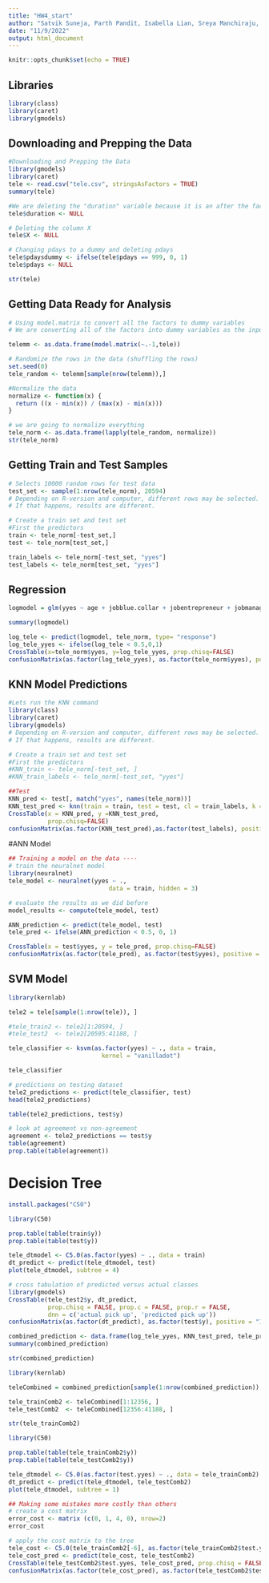 ```yaml
---
title: "HW4_start"
author: "Satvik Suneja, Parth Pandit, Isabella Lian, Sreya Manchiraju, Jessica Guo"
date: "11/9/2022"
output: html_document
---
```


```r
knitr::opts_chunk$set(echo = TRUE)
```
## Libraries
```r
library(class)
library(caret)
library(gmodels)
```


## Downloading and Prepping the Data

```r
#Downloading and Prepping the Data
library(gmodels)
library(caret)
tele <- read.csv("tele.csv", stringsAsFactors = TRUE)
summary(tele)

#We are deleting the "duration" variable because it is an after the fact measurement. We only should be using variables that we know before the call
tele$duration <- NULL

# Deleting the column X
tele$X <- NULL

# Changing pdays to a dummy and deleting pdays
tele$pdaysdummy <- ifelse(tele$pdays == 999, 0, 1)
tele$pdays <- NULL

str(tele)
```

## Getting Data Ready for Analysis

```r
# Using model.matrix to convert all the factors to dummy variables
# We are converting all of the factors into dummy variables as the input into knn has to be numeric

telemm <- as.data.frame(model.matrix(~.-1,tele))

# Randomize the rows in the data (shuffling the rows)
set.seed(0)
tele_random <- telemm[sample(nrow(telemm)),]

#Normalize the data
normalize <- function(x) {
  return ((x - min(x)) / (max(x) - min(x)))
}

# we are going to normalize everything 
tele_norm <- as.data.frame(lapply(tele_random, normalize))
str(tele_norm)
```

## Getting Train and Test Samples
```r
# Selects 10000 random rows for test data
test_set <- sample(1:nrow(tele_norm), 20594) 
# Depending on R-version and computer, different rows may be selected. 
# If that happens, results are different. 

# Create a train set and test set
#First the predictors 
train <- tele_norm[-test_set,]
test <- tele_norm[test_set,]

train_labels <- tele_norm[-test_set, "yyes"]
test_labels <- tele_norm[test_set, "yyes"]
```


## Regression
```r
logmodel = glm(yyes ~ age + jobblue.collar + jobentrepreneur + jobmanagement + jobretired + jobservices + jobstudent + jobtechnician + maritalsingle + educationuniversity.degree + educationunknown + defaultunknown + contacttelephone + monthaug + monthdec + monthjul + monthmar + monthmay + monthnov + monthoct + monthsep + day_of_weekmon + day_of_weekwed + poutcomesuccess + campaign, data = tele_norm, family = binomial)

summary(logmodel)

log_tele <- predict(logmodel, tele_norm, type= "response")
log_tele_yyes <- ifelse(log_tele < 0.5,0,1)
CrossTable(x=tele_norm$yyes, y=log_tele_yyes, prop.chisq=FALSE)
confusionMatrix(as.factor(log_tele_yyes), as.factor(tele_norm$yyes), positive = "1")
```

## KNN Model Predictions
```r
#Lets run the KNN command
library(class)
library(caret)
library(gmodels)
# Depending on R-version and computer, different rows may be selected. 
# If that happens, results are different. 

# Create a train set and test set
#First the predictors
#KNN_train <- tele_norm[-test_set, ]
#KNN_train_labels <- tele_norm[-test_set, "yyes"]

##Test
KNN_pred <- test[, match("yyes", names(tele_norm))]
KNN_test_pred <- knn(train = train, test = test, cl = train_labels, k = 3)
CrossTable(x = KNN_pred, y =KNN_test_pred, 
           prop.chisq=FALSE)
confusionMatrix(as.factor(KNN_test_pred),as.factor(test_labels), positive = "1")
```

#ANN Model
```r
## Training a model on the data ----
# train the neuralnet model
library(neuralnet)
tele_model <- neuralnet(yyes ~ .,
                            data = train, hidden = 3)

# evaluate the results as we did before
model_results <- compute(tele_model, test)

ANN_prediction <- predict(tele_model, test)
tele_pred <- ifelse(ANN_prediction < 0.5, 0, 1)

CrossTable(x = test$yyes, y = tele_pred, prop.chisq=FALSE)
confusionMatrix(as.factor(tele_pred), as.factor(test$yyes), positive = "1")


```

## SVM Model
```r
library(kernlab)

tele2 = tele[sample(1:nrow(tele)), ]

#tele_train2 <- tele2[1:20594, ]
#tele_test2  <- tele2[20595:41188, ]

tele_classifier <- ksvm(as.factor(yyes) ~ ., data = train,
                          kernel = "vanilladot")

tele_classifier
```

```r
# predictions on testing dataset
tele2_predictions <- predict(tele_classifier, test)
head(tele2_predictions)

table(tele2_predictions, test$y)

# look at agreement vs non-agreement
agreement <- tele2_predictions == test$y
table(agreement)
prop.table(table(agreement))

```


# Decision Tree
```r
install.packages("C50")
```

```r
library(C50)

prop.table(table(train$y))
prop.table(table(test$y))

tele_dtmodel <- C5.0(as.factor(yyes) ~ ., data = train)
dt_predict <- predict(tele_dtmodel, test)
plot(tele_dtmodel, subtree = 4)

```

```r

# cross tabulation of predicted versus actual classes
library(gmodels)
CrossTable(tele_test2$y, dt_predict,
           prop.chisq = FALSE, prop.c = FALSE, prop.r = FALSE,
           dnn = c('actual pick up', 'predicted pick up'))
confusionMatrix(as.factor(dt_predict), as.factor(test$y), positive = "1")

```

```r
combined_prediction <- data.frame(log_tele_yyes, KNN_test_pred, tele_pred, tele2_predictions, dt_predict, test$yyes)
summary(combined_prediction)

str(combined_prediction)
```

```r
library(kernlab)

teleCombined = combined_prediction[sample(1:nrow(combined_prediction)), ]

tele_trainComb2 <- teleCombined[1:12356, ]
tele_testComb2  <- teleCombined[12356:41188, ]

str(tele_trainComb2)
```

```r
library(C50)

prop.table(table(tele_trainComb2$y))
prop.table(table(tele_testComb2$y))

tele_dtmodel <- C5.0(as.factor(test.yyes) ~ ., data = tele_trainComb2)
dt_predict <- predict(tele_dtmodel, tele_testComb2)
plot(tele_dtmodel, subtree = 1)

```

```r
## Making some mistakes more costly than others
# create a cost matrix
error_cost <- matrix (c(0, 1, 4, 0), nrow=2)
error_cost

# apply the cost matrix to the tree
tele_cost <- C5.0(tele_trainComb2[-6], as.factor(tele_trainComb2$test.yyes), costs = error_cost)
tele_cost_pred <- predict(tele_cost, tele_testComb2)
CrossTable(tele_testComb2$test.yyes, tele_cost_pred, prop.chisq = FALSE, prop.c = FALSE, prop.r = FALSE, dnn = c("actual success","predicted success"))
confusionMatrix(as.factor(tele_cost_pred), as.factor(tele_testComb2$test.yyes))
```

